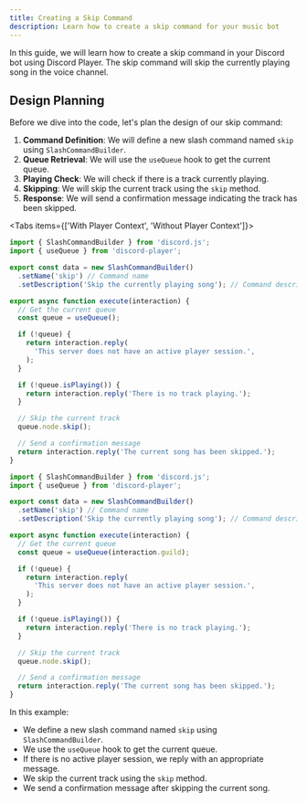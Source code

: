 ```yaml
---
title: Creating a Skip Command
description: Learn how to create a skip command for your music bot
---
```


In this guide, we will learn how to create a skip command in your Discord bot using Discord Player. The skip command will skip the currently playing song in the voice channel.

## Design Planning

Before we dive into the code, let's plan the design of our skip command:

1. **Command Definition**: We will define a new slash command named `skip` using `SlashCommandBuilder`.
2. **Queue Retrieval**: We will use the `useQueue` hook to get the current queue.
3. **Playing Check**: We will check if there is a track currently playing.
4. **Skipping**: We will skip the current track using the `skip` method.
5. **Response**: We will send a confirmation message indicating the track has been skipped.

<Tabs items={['With Player Context', 'Without Player Context']}>
<Tab value='With Player Context'>

```js title="skip.js"
import { SlashCommandBuilder } from 'discord.js';
import { useQueue } from 'discord-player';

export const data = new SlashCommandBuilder()
  .setName('skip') // Command name
  .setDescription('Skip the currently playing song'); // Command description

export async function execute(interaction) {
  // Get the current queue
  const queue = useQueue();

  if (!queue) {
    return interaction.reply(
      'This server does not have an active player session.',
    );
  }

  if (!queue.isPlaying()) {
    return interaction.reply('There is no track playing.');
  }

  // Skip the current track
  queue.node.skip();

  // Send a confirmation message
  return interaction.reply('The current song has been skipped.');
}
```

</Tab>

<Tab value='Without Player Context'>

```js title="skip.js"
import { SlashCommandBuilder } from 'discord.js';
import { useQueue } from 'discord-player';

export const data = new SlashCommandBuilder()
  .setName('skip') // Command name
  .setDescription('Skip the currently playing song'); // Command description

export async function execute(interaction) {
  // Get the current queue
  const queue = useQueue(interaction.guild);

  if (!queue) {
    return interaction.reply(
      'This server does not have an active player session.',
    );
  }

  if (!queue.isPlaying()) {
    return interaction.reply('There is no track playing.');
  }

  // Skip the current track
  queue.node.skip();

  // Send a confirmation message
  return interaction.reply('The current song has been skipped.');
}
```

</Tab>

</Tabs>

In this example:

- We define a new slash command named `skip` using `SlashCommandBuilder`.
- We use the `useQueue` hook to get the current queue.
- If there is no active player session, we reply with an appropriate message.
- We skip the current track using the `skip` method.
- We send a confirmation message after skipping the current song.
